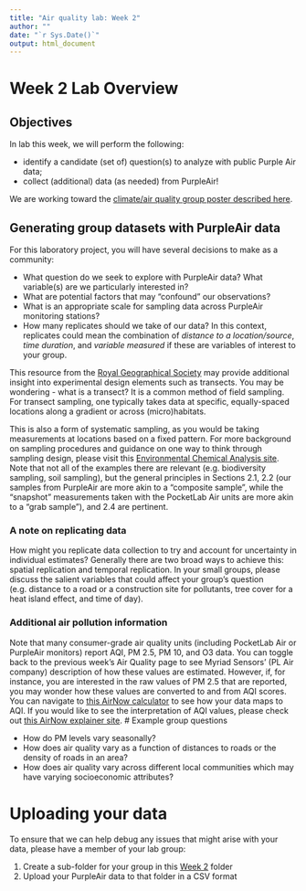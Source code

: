 ```yaml
---
title: "Air quality lab: Week 2"
author: ""
date: "`r Sys.Date()`"
output: html_document
---
```


# Week 2 Lab Overview

## Objectives

In lab this week, we will perform the following:

* identify a candidate (set of) question(s) to analyze with public Purple Air data;
* collect (additional) data (as needed) from PurpleAir!

We are working toward the [climate/air quality group poster described here](https://docs.google.com/document/d/1jcAIl_YpCUeGb5eY5Wh9oro4RNXdYCVzbKZf7_rCD10/edit?usp=sharing).

<!--
## Enhancing the community guidelines document

Before we revisit the community guidelines document, please read this article in [Small Pond Science](https://smallpondscience.com/2017/07/10/safety-in-the-field/) (content warning: references sexual assault) and this [Bulletin of the Ecological Society of America](https://esajournals.onlinelibrary.wiley.com/doi/full/10.1890/0012-9623-95.3.264) article (please pay special attention to Table 1).

Here are some guiding questions to consider. There are additional questions that we can and should consider as a group! Please share them, and if you are uncomfortable sharing them directly, you are welcome to anonymously pose the question in the Google doc.

* When and where does working in teams or small groups enhance field safety? When might working in teams or small groups be less than ideal for safety?
* What are the signs of physical or emotional distress? How can we support and look out for one another?
* When and where can technology facilitate safety? When and where might technology undermine field safety?
* What are examples of conditions that are unsafe in the field? How can we avoid them? How can we look out for one another with respect to avoiding these conditions or dealing with these conditions constructively?
    + One example could be contact with a [poisonous plant such as poison oak](https://www.cdc.gov/niosh/topics/plants/symptoms.html).
    + Another could be a confrontation with another person, which could be driven by larger systemic biases.
    + Finally, conditions such as uneven terrain or very open locations with no tree cover could pose issues in this time of year (or in general).
* What are best practices for communicating our comfort or discomfort in the field?
* What are the potential physical, emotional, or other barriers to participating in different forms of field work or field work in different types of locations?
-->

## Generating group datasets with PurpleAir data

For this laboratory project, you will have several decisions to make as a community:

* What question do we seek to explore with PurpleAir data? What variable(s) are we particularly interested in?
* What are potential factors that may "confound" our observations?
* What is an appropriate scale for sampling data across PurpleAir monitoring stations?
* How many replicates should we take of our data? In this context, replicates could mean the combination of *distance to a location/source*, *time duration*, and *variable measured* if these are variables of interest to your group.

This resource from the [Royal Geographical Society](https://www.rgs.org/schools/teaching-resources/sampling-techniques/) may provide additional insight into experimental design elements such as transects. You may be wondering - what is a transect? It is a common method of field sampling. For transect sampling, one typically takes data at specific, equally-spaced locations along a gradient or across (micro)habitats.

This is also a form of systematic sampling, as you would be taking measurements at locations based on a fixed pattern. For more background on sampling procedures and guidance on one way to think through sampling design, please visit this [Environmental Chemical Analysis site](https://web.njit.edu/~kebbekus/analysis/SAMPLING.htm). Note that not all of the examples there are relevant (e.g. biodiversity sampling, soil sampling), but the general principles in Sections 2.1, 2.2 (our samples from PurpleAir are more akin to a "composite sample", while the "snapshot" measurements taken with the PocketLab Air units are more akin to a "grab sample"), and 2.4 are pertinent.

### A note on replicating data

How might you replicate data collection to try and account for uncertainty in individual estimates? Generally there are two broad ways to achieve this: spatial replication and temporal replication. In your small groups, please discuss the salient variables that could affect your group's question (e.g. distance to a road or a construction site for pollutants, tree cover for a heat island effect, and time of day).

### Additional air pollution information

Note that many consumer-grade air quality units (including PocketLab Air or PurpleAir monitors) report AQI, PM 2.5, PM 10, and O3 data. You can toggle back to the previous week's Air Quality page to see Myriad Sensors' (PL Air company) description of how these values are estimated. However, if, for instance, you are interested in the raw values of PM 2.5 that are reported, you may wonder how these values are converted to and from AQI scores. You can navigate to [this AirNow calculator](https://www.airnow.gov/aqi/aqi-calculator-concentration/) to see how your data maps to AQI. If you would like to see the interpretation of AQI values, please check out [this AirNow explainer site](https://www.airnow.gov/aqi/aqi-basics/). 
<!--
Note - researchers are still developing ways to take the much more instantaneous data we observe on the PL Air and other sensors to "instant exposure" AQI scales. For now though we can use the 24-hour averages for PM and submit the observed data to see that mapping play out (between $\mu g/m^3$ to AQI scores).
-->
# Example group questions

* How do PM levels vary seasonally? 
* How does air quality vary as a function of distances to roads or the density of roads in an area?
* How does air quality vary across different local communities which may have varying socioeconomic attributes?

# Uploading your data

To ensure that we can help debug any issues that might arise with your data, please have a member of your lab group:

1. Create a sub-folder for your group in this [Week 2](https://drive.google.com/drive/folders/1kdz9ok5LWC_CZFoLMnUTfOrzpT5L1QmN?usp=drive_link) folder
2. Upload your PurpleAir data to that folder in a CSV format